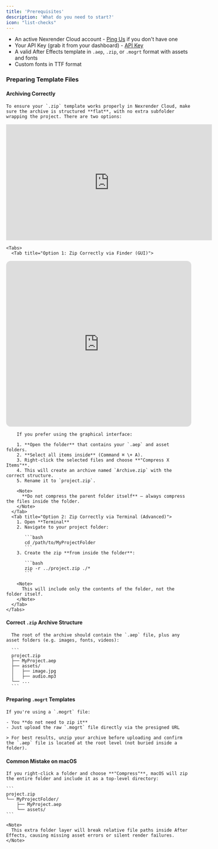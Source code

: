 ```yaml
---
title: 'Prerequisites'
description: 'What do you need to start?'
icon: "list-checks"
---
```


- An active Nexrender Cloud account - [Ping Us](https://www.nexrender.com/contact) if you don't have one
- Your API Key (grab it from your dashboard) - [API Key](https://app.nexrender.com/team/settings)
- A valid After Effects template in `.aep`, `.zip`, or `.mogrt` format with assets and fonts
- Custom fonts in TTF format


### Preparing Template Files

#### Archiving Correctly
    To ensure your `.zip` template works properly in Nexrender Cloud, make sure the archive is structured **flat**, with no extra subfolder wrapping the project. There are two options:

<iframe
  width="560"
  height="315"
  src="https://www.tella.tv/video/cmc1uxp3e00100bl1782k9880/embed?b=1&title=1&a=1&loop=0&t=0&muted=0&wt=1"
  title="YouTube video player"
  frameborder="0"
  allow="accelerometer; autoplay; clipboard-write; encrypted-media; gyroscope; picture-in-picture"
  allowfullscreen
></iframe>

    <Tabs>
      <Tab title="Option 1: Zip Correctly via Finder (GUI)">

<iframe
  src="https://www.tella.tv/video/cmc1uxp3e00100bl1782k9880/embed?b=1&title=1&a=1&loop=0&t=0&muted=0&wt=1"
  width="100%"
  height="450"
  style="border: 0; border-radius: 12px;"
  allowfullscreen
  allowtransparency
></iframe>
      
        If you prefer using the graphical interface:

        1. **Open the folder** that contains your `.aep` and asset folders.
        2. **Select all items inside** (Command ⌘ \+ A).
        3. Right-click the selected files and choose **"Compress X Items"**.
        4. This will create an archive named `Archive.zip` with the correct structure.
        5. Rename it to `project.zip`.

        <Note>
          **Do not compress the parent folder itself** — always compress the files inside the folder.
        </Note>
      </Tab>
      <Tab title="Option 2: Zip Correctly via Terminal (Advanced)">
        1. Open **Terminal**
        2. Navigate to your project folder:

           ```bash
           cd /path/to/MyProjectFolder
           ```
        3. Create the zip **from inside the folder**:

           ```bash
           zip -r ../project.zip ./*
           ```

        <Note>
          This will include only the contents of the folder, not the folder itself.
        </Note>
      </Tab>
    </Tabs>
    
  #### Correct `.zip` Archive Structure
      The root of the archive should contain the `.aep` file, plus any asset folders (e.g. images, fonts, videos):

      ```
      project.zip
      ├── MyProject.aep
      ├── assets/
      │   ├── image.jpg
      │   ├── audio.mp3
      └── ...
      ```


  #### Preparing `.mogrt` Templates
    If you're using a `.mogrt` file:

    - You **do not need to zip it**
    - Just upload the raw `.mogrt` file directly via the presigned URL

    > For best results, unzip your archive before uploading and confirm the `.aep` file is located at the root level (not buried inside a folder).

  #### Common Mistake on macOS
    If you right-click a folder and choose **"Compress"**, macOS will zip the entire folder and include it as a top-level directory:

    ```
    project.zip
    └── MyProjectFolder/
        ├── MyProject.aep
        └── assets/
    ```

    <Note>
      This extra folder layer will break relative file paths inside After Effects, causing missing asset errors or silent render failures.
    </Note>

